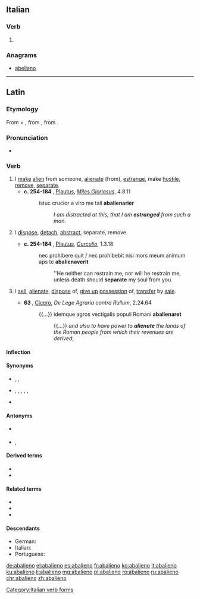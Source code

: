 {{also|abalienò}}
==Italian==

===Verb===
{{head|it}}

# {{conjugation of|abalienare||1|s|pres|ind|lang=it}}

===Anagrams===
* [[abeliano#Italian|abeliano]]

[[Category:Italian verb forms]]

----

==Latin==

===Etymology===
From {{term|ab||from, away from|lang=la}} + {{term/t|la|aliēnō||alienate, estrange}}, from {{term/t|la|aliēnus||foreign, alien}}, from {{term|alius||other, another|lang=la}}.

===Pronunciation===
* {{a|Classical}} {{IPA|/ab.a.liˈeː.noː/|lang=la}}

===Verb===
{{la-verb|abalieno|abaliēnō|abalienare|abaliēnāre|abalienavi|abaliēnāvī|abalienatum|abaliēnātum}}

# I [[make]] [[alien]] from someone, [[alienate]] (from), [[estrange]], make [[hostile]], [[remove]], [[separate]].
#* '''c. 254-184 {{B.C.E.}}''', [[w:Plautus|Plautus]], ''[[w:Miles Gloriosus (play)|Miles Gloriosus]]'', 4.8.11
#*: istuc crucior a viro me tali '''abalienarier'''
#*:: ''I am distracted at this, that I am '''estranged''' from such a man.''
# {{context|by extension|in general|lang=la}} I [[dispose]], [[detach]], [[abstract]], separate, remove.
#* '''c. 254-184 {{B.C.E.}}''', [[w:Plautus|Plautus]], ''[[w:Curculio (play)|Curculio]]'', 1.3.18
#*: nec prohibere quit / nec prohibebit nisi mors meum animum aps te '''abalienaverit'''
#*:: ''He neither can restrain me, nor will he restrain me, unless death should '''separate''' my soul from you.
# {{context|legal|lang=la}} I [[sell]], [[alienate]], [[dispose]] of, [[give up]] [[possession]] of, [[transfer]] by [[sale]].
#* '''63 {{B.C.E.}}''', [[w:Cicero|Cicero]], ''De Lege Agraria contra Rullum'', 2.24.64
#*: {{...}} idemque agros vectigalis populi Romani '''abalienaret'''
#*:: {{...}} ''and also to have power to '''alienate''' the lands of the Roman people from which their revenues are derived'';

====Inflection====
{{la-conj-1st|abaliēn|abaliēnāv|abaliēnāt|11=abalien|22=abalienav|33=abalienat}}

====Synonyms====
* {{sense|alienate}} {{l|la|abscindō}}, {{l|la|aliēnō}}, {{l|la|dīvellō}}
* {{sense|separate, remove}} {{l|la|abiungō}}, {{l|la|abscindō}}, {{l|la|disiungō}}, {{l|la|dīvellō}}, {{l|la|dīvidō}}, {{l|la|sēgregō}}
* {{sense|transfer by sale}} {{l|la|aliēnō}}

====Antonyms====
* {{sense|alienate}} {{l|la|faveō}}
* {{sense|separate, remove}} {{l|la|cōnectō}}, {{l|la|iungō}}

====Derived terms====
* {{l|la|abaliēnātiō}}
* {{l|la|abaliēnātus}}

====Related terms====
* {{l|la|aliēnō}}
* {{l|la|aliēnus}}
* {{l|la|alius}}

====Descendants====
* German: {{l/de|abalienieren}}
* Italian: {{l|it|abalienare}}
* Portuguese: {{l/pt|abalienar}}

[[de:abalieno]]
[[el:abalieno]]
[[es:abalieno]]
[[fr:abalieno]]
[[ko:abalieno]]
[[it:abalieno]]
[[ku:abalieno]]
[[li:abalieno]]
[[mg:abalieno]]
[[pl:abalieno]]
[[ro:abalieno]]
[[ru:abalieno]]
[[chr:abalieno]]
[[zh:abalieno]]